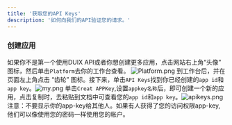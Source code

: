 ---
title: '获取您的API Keys'
description: '如何向我们的API验证您的请求。'
---

### 创建应用
如果你不是第一个使用DUIX API或者你想创建更多应用，点击网站右上角“头像” 图标，然后单击```Platform```去你的工作台查看。
![Platform.png](https://github.com/zhouahua/duix.com/blob/main/images/Platform.png?raw=true)
到工作台后，并在页面左上角点击 “齿轮” 图标。接下来，单击```API Keys```找到你已经创建的```app id```和```app key```。![my.png](https://github.com/zhouahua/duix.com/blob/main/images/my.png?raw=true)
单击```Creat APPKey```,设置```appkey名称```后，即可创建一个新的应用，点击复制时，去粘贴到文档中可查看您的```app id```和```app key```。![apikeys.png](https://github.com/zhouahua/duix.com/blob/main/images/apikeys.png?raw=true)
注意：不要显示你的app-key给其他人。如果有人获得了您的访问权限app-key,他们可以像使用您的密码一样使用您的帐户。
